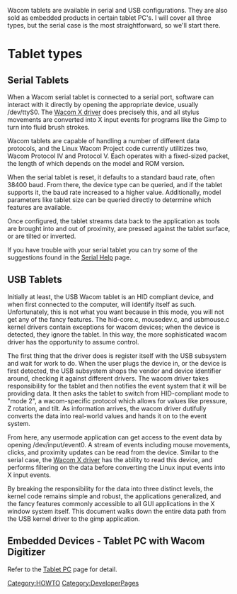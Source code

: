 Wacom tablets are available in serial and USB configurations. They are also sold as embedded products in certain tablet PC's. I will cover all three types, but the serial case is the most straightforward, so we'll start there.

= Tablet types =
== Serial Tablets ==

When a Wacom serial tablet is connected to a serial port, software can interact with it directly by opening the appropriate device, usually /dev/ttyS0. The [[xf86-input-wacom|Wacom X driver]] does precisely this, and all stylus movements are converted into X input events for programs like the Gimp to turn into fluid brush strokes.

Wacom tablets are capable of handling a number of different data protocols, and the Linux Wacom Project code currently utilitizes two, Wacom Protocol IV and Protocol V. Each operates with a fixed-sized packet, the length of which depends on the model and ROM version.

When the serial tablet is reset, it defaults to a standard baud rate, often 38400 baud. From there, the device type can be queried, and if the tablet supports it, the baud rate increased to a higher value. Additionally, model parameters like tablet size can be queried directly to determine which features are available.

Once configured, the tablet streams data back to the application as tools are brought into and out of proximity, are pressed against the tablet surface, or are tilted or inverted.

If you have trouble with your serial tablet you can try some of the suggestions found in the [[Serial Help]] page.

== USB Tablets ==

Initially at least, the USB Wacom tablet is an HID compliant device, and when first connected to the computer, will identify itself as such. Unfortunately, this is not what you want because in this mode, you will not get any of the fancy features. The hid-core.c, mousedev.c, and usbmouse.c kernel drivers contain exceptions for wacom devices; when the device is detected, they ignore the tablet. In this way, the more sophisticated wacom driver has the opportunity to assume control.

The first thing that the driver does is register itself with the USB subsystem and wait for work to do. When the user plugs the device in, or the device is first detected, the USB subsystem shops the vendor and device identifier around, checking it against different drivers. The wacom driver takes responsibility for the tablet and then notifies the event system that it will be providing data. It then asks the tablet to switch from HID-compliant mode to "mode 2", a wacom-specific protocol which allows for values like pressure, Z rotation, and tilt. As information arrives, the wacom driver dutifully converts the data into real-world values and hands it on to the event system.

From here, any usermode application can get access to the event data by opening /dev/input/event0. A stream of events including mouse movements, clicks, and proximity updates can be read from the device. Similar to the serial case, the [[xf86-input-wacom|Wacom X driver]] has the ability to read this device, and performs filtering on the data before converting the Linux input events into X input events.

By breaking the responsibility for the data into three distinct levels, the kernel code remains simple and robust, the applications generalized, and the fancy features commonly accessible to all GUI applications in the X window system itself. This document walks down the entire data path from the USB kernel driver to the gimp application.

== Embedded Devices - Tablet PC with Wacom Digitizer ==

Refer to the [[Tablet PC]] page for detail.


[[Category:HOWTO]]
[[Category:DeveloperPages]]